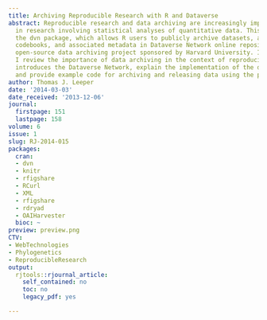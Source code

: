 ```yaml
---
title: Archiving Reproducible Research with R and Dataverse
abstract: Reproducible research and data archiving are increasingly important issues
  in research involving statistical analyses of quantitative data. This article introduces
  the dvn package, which allows R users to publicly archive datasets, analysis files,
  codebooks, and associated metadata in Dataverse Network online repositories, an
  open-source data archiving project sponsored by Harvard University. In this article
  I review the importance of data archiving in the context of reproducible research,
  introduces the Dataverse Network, explain the implementation of the dvn package,
  and provide example code for archiving and releasing data using the package.
author: Thomas J. Leeper
date: '2014-03-03'
date_received: '2013-12-06'
journal:
  firstpage: 151
  lastpage: 158
volume: 6
issue: 1
slug: RJ-2014-015
packages:
  cran:
  - dvn
  - knitr
  - rfigshare
  - RCurl
  - XML
  - rfigshare
  - rdryad
  - OAIHarvester
  bioc: ~
preview: preview.png
CTV:
- WebTechnologies
- Phylogenetics
- ReproducibleResearch
output:
  rjtools::rjournal_article:
    self_contained: no
    toc: no
    legacy_pdf: yes

---
```

